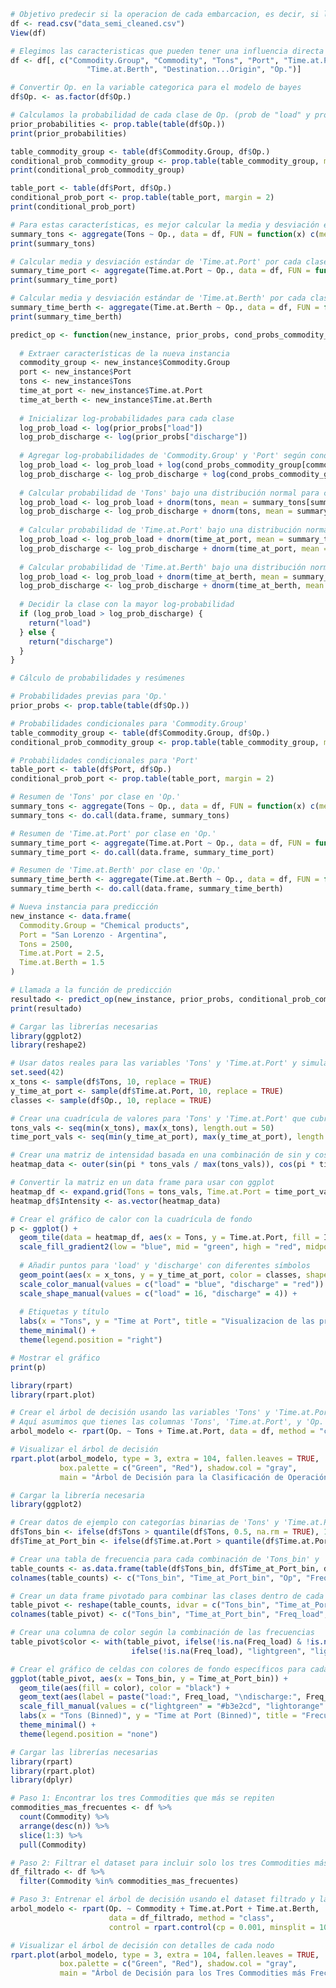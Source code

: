 
```r
# Objetivo predecir si la operacion de cada embarcacion, es decir, si la operacion es "load" o "discharge"
df <- read.csv("data_semi_cleaned.csv")
View(df)
```

```r
# Elegimos las caracteristicas que pueden tener una influencia directa o inderecta en la operacion
df <- df[, c("Commodity.Group", "Commodity", "Tons", "Port", "Time.at.Port", 
                 "Time.at.Berth", "Destination...Origin", "Op.")]

# Convertir Op. en la variable categorica para el modelo de bayes
df$Op. <- as.factor(df$Op.)
```

```r
# Calculamos la probabilidad de cada clase de Op. (prob de "load" y prob de "discharge")
prior_probabilities <- prop.table(table(df$Op.))
print(prior_probabilities)
```

```r
table_commodity_group <- table(df$Commodity.Group, df$Op.)
conditional_prob_commodity_group <- prop.table(table_commodity_group, margin = 2)
print(conditional_prob_commodity_group)
```
```r
table_port <- table(df$Port, df$Op.)
conditional_prob_port <- prop.table(table_port, margin = 2)
print(conditional_prob_port)
```

```r
# Para estas características, es mejor calcular la media y desviación estándar dentro de cada clase de Op., ya que podemos suponer una distribución normal.
summary_tons <- aggregate(Tons ~ Op., data = df, FUN = function(x) c(mean = mean(x), sd = sd(x)))
print(summary_tons)
```

```r
# Calcular media y desviación estándar de 'Time.at.Port' por cada clase en 'Op.'
summary_time_port <- aggregate(Time.at.Port ~ Op., data = df, FUN = function(x) c(mean = mean(x), sd = sd(x)))
print(summary_time_port)

# Calcular media y desviación estándar de 'Time.at.Berth' por cada clase en 'Op.'
summary_time_berth <- aggregate(Time.at.Berth ~ Op., data = df, FUN = function(x) c(mean = mean(x), sd = sd(x)))
print(summary_time_berth)
```


```r
predict_op <- function(new_instance, prior_probs, cond_probs_commodity_group, cond_probs_port, summary_tons, summary_time_port, summary_time_berth) {
  
  # Extraer características de la nueva instancia
  commodity_group <- new_instance$Commodity.Group
  port <- new_instance$Port
  tons <- new_instance$Tons
  time_at_port <- new_instance$Time.at.Port
  time_at_berth <- new_instance$Time.at.Berth
  
  # Inicializar log-probabilidades para cada clase
  log_prob_load <- log(prior_probs["load"])
  log_prob_discharge <- log(prior_probs["discharge"])
  
  # Agregar log-probabilidades de 'Commodity.Group' y 'Port' según cond_probs
  log_prob_load <- log_prob_load + log(cond_probs_commodity_group[commodity_group, "load"]) + log(cond_probs_port[port, "load"])
  log_prob_discharge <- log_prob_discharge + log(cond_probs_commodity_group[commodity_group, "discharge"]) + log(cond_probs_port[port, "discharge"])
  
  # Calcular probabilidad de 'Tons' bajo una distribución normal para cada clase
  log_prob_load <- log_prob_load + dnorm(tons, mean = summary_tons[summary_tons$Op. == "load", "Tons.mean"], sd = summary_tons[summary_tons$Op. == "load", "Tons.sd"], log = TRUE)
  log_prob_discharge <- log_prob_discharge + dnorm(tons, mean = summary_tons[summary_tons$Op. == "discharge", "Tons.mean"], sd = summary_tons[summary_tons$Op. == "discharge", "Tons.sd"], log = TRUE)
  
  # Calcular probabilidad de 'Time.at.Port' bajo una distribución normal para cada clase
  log_prob_load <- log_prob_load + dnorm(time_at_port, mean = summary_time_port[summary_time_port$Op. == "load", "Time.at.Port.mean"], sd = summary_time_port[summary_time_port$Op. == "load", "Time.at.Port.sd"], log = TRUE)
  log_prob_discharge <- log_prob_discharge + dnorm(time_at_port, mean = summary_time_port[summary_time_port$Op. == "discharge", "Time.at.Port.mean"], sd = summary_time_port[summary_time_port$Op. == "discharge", "Time.at.Port.sd"], log = TRUE)
  
  # Calcular probabilidad de 'Time.at.Berth' bajo una distribución normal para cada clase
  log_prob_load <- log_prob_load + dnorm(time_at_berth, mean = summary_time_berth[summary_time_berth$Op. == "load", "Time.at.Berth.mean"], sd = summary_time_berth[summary_time_berth$Op. == "load", "Time.at.Berth.sd"], log = TRUE)
  log_prob_discharge <- log_prob_discharge + dnorm(time_at_berth, mean = summary_time_berth[summary_time_berth$Op. == "discharge", "Time.at.Berth.mean"], sd = summary_time_berth[summary_time_berth$Op. == "discharge", "Time.at.Berth.sd"], log = TRUE)
  
  # Decidir la clase con la mayor log-probabilidad
  if (log_prob_load > log_prob_discharge) {
    return("load")
  } else {
    return("discharge")
  }
}

# Cálculo de probabilidades y resúmenes

# Probabilidades previas para 'Op.'
prior_probs <- prop.table(table(df$Op.))

# Probabilidades condicionales para 'Commodity.Group'
table_commodity_group <- table(df$Commodity.Group, df$Op.)
conditional_prob_commodity_group <- prop.table(table_commodity_group, margin = 2)

# Probabilidades condicionales para 'Port'
table_port <- table(df$Port, df$Op.)
conditional_prob_port <- prop.table(table_port, margin = 2)

# Resumen de 'Tons' por clase en 'Op.'
summary_tons <- aggregate(Tons ~ Op., data = df, FUN = function(x) c(mean = mean(x), sd = sd(x)))
summary_tons <- do.call(data.frame, summary_tons)

# Resumen de 'Time.at.Port' por clase en 'Op.'
summary_time_port <- aggregate(Time.at.Port ~ Op., data = df, FUN = function(x) c(mean = mean(x), sd = sd(x)))
summary_time_port <- do.call(data.frame, summary_time_port)

# Resumen de 'Time.at.Berth' por clase en 'Op.'
summary_time_berth <- aggregate(Time.at.Berth ~ Op., data = df, FUN = function(x) c(mean = mean(x), sd = sd(x)))
summary_time_berth <- do.call(data.frame, summary_time_berth)

# Nueva instancia para predicción
new_instance <- data.frame(
  Commodity.Group = "Chemical products",
  Port = "San Lorenzo - Argentina",
  Tons = 2500,
  Time.at.Port = 2.5,
  Time.at.Berth = 1.5
)

# Llamada a la función de predicción
resultado <- predict_op(new_instance, prior_probs, conditional_prob_commodity_group, conditional_prob_port, summary_tons, summary_time_port, summary_time_berth)
print(resultado)
```


```r
# Cargar las librerías necesarias
library(ggplot2)
library(reshape2)

# Usar datos reales para las variables 'Tons' y 'Time.at.Port' y simular etiquetas de clase
set.seed(42)
x_tons <- sample(df$Tons, 10, replace = TRUE)
y_time_at_port <- sample(df$Time.at.Port, 10, replace = TRUE)
classes <- sample(df$Op., 10, replace = TRUE)

# Crear una cuadrícula de valores para 'Tons' y 'Time.at.Port' que cubra todo el rango
tons_vals <- seq(min(x_tons), max(x_tons), length.out = 50)
time_port_vals <- seq(min(y_time_at_port), max(y_time_at_port), length.out = 50)

# Crear una matriz de intensidad basada en una combinación de sin y cos para simular la "probabilidad marginal"
heatmap_data <- outer(sin(pi * tons_vals / max(tons_vals)), cos(pi * time_port_vals / max(time_port_vals)))

# Convertir la matriz en un data frame para usar con ggplot
heatmap_df <- expand.grid(Tons = tons_vals, Time.at.Port = time_port_vals)
heatmap_df$Intensity <- as.vector(heatmap_data)

# Crear el gráfico de calor con la cuadrícula de fondo
p <- ggplot() +
  geom_tile(data = heatmap_df, aes(x = Tons, y = Time.at.Port, fill = Intensity), alpha = 0.5) +
  scale_fill_gradient2(low = "blue", mid = "green", high = "red", midpoint = 0, name = "Intensity") +
  
  # Añadir puntos para 'load' y 'discharge' con diferentes símbolos
  geom_point(aes(x = x_tons, y = y_time_at_port, color = classes, shape = classes), size = 4) +
  scale_color_manual(values = c("load" = "blue", "discharge" = "red")) +
  scale_shape_manual(values = c("load" = 16, "discharge" = 4)) +
  
  # Etiquetas y título
  labs(x = "Tons", y = "Time at Port", title = "Visualizacion de las probabilidaes marginales para Load y Discharge") +
  theme_minimal() +
  theme(legend.position = "right")

# Mostrar el gráfico
print(p)

```



```r
library(rpart)
library(rpart.plot)

# Crear el árbol de decisión usando las variables 'Tons' y 'Time.at.Port' para predecir 'Op.'
# Aquí asumimos que tienes las columnas 'Tons', 'Time.at.Port', y 'Op.' en tu dataframe 'df'
arbol_modelo <- rpart(Op. ~ Tons + Time.at.Port, data = df, method = "class")

# Visualizar el árbol de decisión
rpart.plot(arbol_modelo, type = 3, extra = 104, fallen.leaves = TRUE, 
           box.palette = c("Green", "Red"), shadow.col = "gray", 
           main = "Árbol de Decisión para la Clasificación de Operación")
```



```r
# Cargar la librería necesaria
library(ggplot2)

# Crear datos de ejemplo con categorías binarias de 'Tons' y 'Time.at.Port' usando cuantiles
df$Tons_bin <- ifelse(df$Tons > quantile(df$Tons, 0.5, na.rm = TRUE), 1, 0)
df$Time_at_Port_bin <- ifelse(df$Time.at.Port > quantile(df$Time.at.Port, 0.5, na.rm = TRUE), 1, 0)

# Crear una tabla de frecuencia para cada combinación de 'Tons_bin' y 'Time_at_Port_bin'
table_counts <- as.data.frame(table(df$Tons_bin, df$Time_at_Port_bin, df$Op.))
colnames(table_counts) <- c("Tons_bin", "Time_at_Port_bin", "Op", "Freq")

# Crear un data frame pivotado para combinar las clases dentro de cada cuadrante
table_pivot <- reshape(table_counts, idvar = c("Tons_bin", "Time_at_Port_bin"), timevar = "Op", direction = "wide")
colnames(table_pivot) <- c("Tons_bin", "Time_at_Port_bin", "Freq_load", "Freq_discharge")

# Crear una columna de color según la combinación de las frecuencias
table_pivot$color <- with(table_pivot, ifelse(!is.na(Freq_load) & !is.na(Freq_discharge), "lightpurple",
                           ifelse(!is.na(Freq_load), "lightgreen", "lightorange")))

# Crear el gráfico de celdas con colores de fondo específicos para cada combinación
ggplot(table_pivot, aes(x = Tons_bin, y = Time_at_Port_bin)) +
  geom_tile(aes(fill = color), color = "black") +
  geom_text(aes(label = paste("load:", Freq_load, "\ndischarge:", Freq_discharge)), color = "black", size = 5) +
  scale_fill_manual(values = c("lightgreen" = "#b3e2cd", "lightorange" = "#fdcc8a", "lightpurple" = "#d1c4e9")) +
  labs(x = "Tons (Binned)", y = "Time at Port (Binned)", title = "Frecuencia por Combinación de Categorías") +
  theme_minimal() +
  theme(legend.position = "none")


```


```r
# Cargar las librerías necesarias
library(rpart)
library(rpart.plot)
library(dplyr)

# Paso 1: Encontrar los tres Commodities que más se repiten
commodities_mas_frecuentes <- df %>%
  count(Commodity) %>%
  arrange(desc(n)) %>%
  slice(1:3) %>%
  pull(Commodity)

# Paso 2: Filtrar el dataset para incluir solo los tres Commodities más frecuentes
df_filtrado <- df %>%
  filter(Commodity %in% commodities_mas_frecuentes)

# Paso 3: Entrenar el árbol de decisión usando el dataset filtrado y las variables adicionales
arbol_modelo <- rpart(Op. ~ Commodity + Time.at.Port + Time.at.Berth, 
                      data = df_filtrado, method = "class", 
                      control = rpart.control(cp = 0.001, minsplit = 10, maxdepth = 5))

# Visualizar el árbol de decisión con detalles de cada nodo
rpart.plot(arbol_modelo, type = 3, extra = 104, fallen.leaves = TRUE,
           box.palette = c("Green", "Red"), shadow.col = "gray",
           main = "Árbol de Decisión para los Tres Commodities más Frecuentes y Variables de Tiempo")

```

